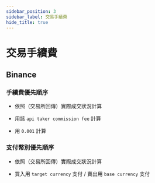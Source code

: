 ```yaml
---
sidebar_position: 3
sidebar_label: 交易手續費
hide_title: true
---
```



# 交易手續費

## <Highlight color="#ffba00">Binance</Highlight>

### 手續費優先順序

- 依照（交易所回傳）實際成交狀況計算

- 用該 `api taker commission fee` 計算

- 用 `0.001` 計算

### 支付幣別優先順序

- 依照（交易所回傳）實際成交狀況計算

- 買入用 `target currency` 支付 / 賣出用 `base currency` 支付
